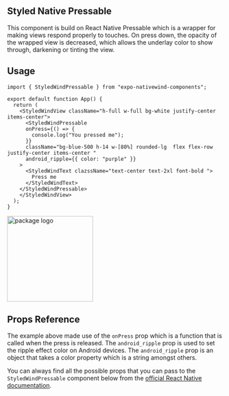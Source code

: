 ## Styled Native Pressable

This component is build on React Native Pressable which is a wrapper for making views respond properly to touches. On press down, the opacity of the wrapped view is decreased, which allows the underlay color to show through, darkening or tinting the view.

## Usage

```tsx filename="App.tsx" showLineNumbers copy
import { StyledWindPressable } from "expo-nativewind-components";

export default function App() {
  return (
    <StyledWindView className="h-full w-full bg-white justify-center items-center">
      <StyledWindPressable
      onPress={() => {
        console.log("You pressed me");
      }}
      className="bg-blue-500 h-14 w-[80%] rounded-lg  flex flex-row justify-center items-center "
      android_ripple={{ color: "purple" }}
    >
      <StyledWindText clazssName="text-center text-2xl font-bold ">
        Press me
      </StyledWindText>
    </StyledWindPressable>
    </StyledWindView>
  );
}
```
<div 
  style={{
    display: 'flex',
    flexDirection: 'column',
    justifyContent: 'center',
    alignItems: 'center',
  }}
>
<img src='https://github.com/hokagedemehin/expo-nativewind-components/blob/08f40ed8da5eb8e7943b720e7c6f5ed168f37500/docs/public/button-example.jpg?raw=true' alt='package logo' width='200' />

</div>

## Props Reference

The example above made use of the `onPress` prop which is a function that is called when the press is released. The `android_ripple` prop is used to set the ripple effect color on Android devices. The `android_ripple` prop is an object that takes a color property which is a string amongst others.

You can always find all the possible props that you can pass to the `StyledWindPressable` component below from the [official React Native documentation](https://reactnative.dev/docs/pressable#props).
